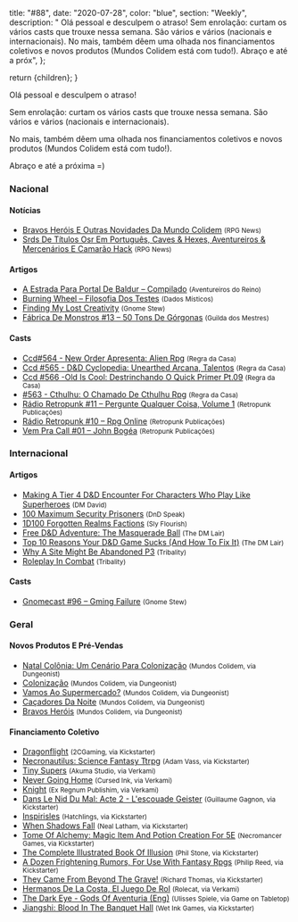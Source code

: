 
  title: "#88",
  date: "2020-07-28",
  color: "blue",
  section: "Weekly",
  description:
    "    Olá pessoal e desculpem o atraso!    Sem enrolação: curtam os vários casts que trouxe nessa semana. São vários e vários (nacionais e internacionais).    No mais, também dêem uma olhada nos financiamentos coletivos e novos produtos (Mundos Colidem está com tudo!).    Abraço e até a próx",
};

  return <InternalLayout meta={meta}>{children}</InternalLayout>;
}

Olá pessoal e desculpem o atraso!

Sem enrolação: curtam os vários casts que trouxe nessa semana. São vários e vários (nacionais e internacionais).

No mais, também dêem uma olhada nos financiamentos coletivos e novos produtos (Mundos Colidem está com tudo!).

Abraço e até a próxima =)

### Nacional

#### Notícias

- [Bravos Heróis E Outras Novidades Da Mundo Colidem] <small>(RPG News)</small>
- [Srds De Títulos Osr Em Português, Caves &amp; Hexes, Aventureiros &amp; Mercenários E Camarão Hack] <small>(RPG News)</small>

#### Artigos

- [A Estrada Para Portal De Baldur – Compilado] <small>(Aventureiros do Reino)</small>
- [Burning Wheel – Filosofia Dos Testes] <small>(Dados Místicos)</small>
- [Finding My Lost Creativity] <small>(Gnome Stew)</small>
- [Fábrica De Monstros #13 – 50 Tons De Górgonas] <small>(Guilda dos Mestres)</small>

#### Casts

- [Ccd#564 - New Order Apresenta: Alien Rpg] <small>(Regra da Casa)</small>
- [Ccd #565 - D&amp;D Cyclopedia: Unearthed Arcana, Talentos] <small>(Regra da Casa)</small>
- [Ccd #566 -Old Is Cool: Destrinchando O Quick Primer Pt.09] <small>(Regra da Casa)</small>
- [#563 - Cthulhu: O Chamado De Cthulhu Rpg] <small>(Regra da Casa)</small>
- [Rádio Retropunk #11 – Pergunte Qualquer Coisa, Volume 1] <small>(Retropunk Publicações)</small>
- [Rádio Retropunk #10 – Rpg Online] <small>(Retropunk Publicações)</small>
- [Vem Pra Call #01 – John Bogéa] <small>(Retropunk Publicações)</small>

### Internacional

#### Artigos

- [Making A Tier 4 D&amp;D Encounter For Characters Who Play Like Superheroes] <small>(DM David)</small>
- [100 Maximum Security Prisoners] <small>(DnD Speak)</small>
- [1D100 Forgotten Realms Factions] <small>(Sly Flourish)</small>
- [Free D&amp;D Adventure: The Masquerade Ball] <small>(The DM Lair)</small>
- [Top 10 Reasons Your D&amp;D Game Sucks (And How To Fix It)] <small>(The DM Lair)</small>
- [Why A Site Might Be Abandoned P3] <small>(Tribality)</small>
- [Roleplay In Combat] <small>(Tribality)</small>

#### Casts

- [Gnomecast #96 – Gming Failure] <small>(Gnome Stew)</small>

### Geral

#### Novos Produtos E Pré-Vendas

- [Natal Colônia: Um Cenário Para Colonização] <small>(Mundos Colidem, via Dungeonist)</small>
- [Colonização] <small>(Mundos Colidem, via Dungeonist)</small>
- [Vamos Ao Supermercado?] <small>(Mundos Colidem, via Dungeonist)</small>
- [Caçadores Da Noite] <small>(Mundos Colidem, via Dungeonist)</small>
- [Bravos Heróis] <small>(Mundos Colidem, via Dungeonist)</small>

#### Financiamento Coletivo

- [Dragonflight] <small>(2CGaming, via Kickstarter)</small>
- [Necronautilus: Science Fantasy Ttrpg] <small>(Adam Vass, via Kickstarter)</small>
- [Tiny Supers] <small>(Akuma Studio, via Verkami)</small>
- [Never Going Home] <small>(Cursed Ink, via Verkami)</small>
- [Knight] <small>(Ex Regnum Publishim, via Verkami)</small>
- [Dans Le Nid Du Mal: Acte 2 - L&#039;escouade Geister] <small>(Guillaume Gagnon, via Kickstarter)</small>
- [Inspirisles] <small>(Hatchlings, via Kickstarter)</small>
- [When Shadows Fall] <small>(Neal Latham, via Kickstarter)</small>
- [Tome Of Alchemy: Magic Item And Potion Creation For 5E] <small>(Necromancer Games, via Kickstarter)</small>
- [The Complete Illustrated Book Of Illusion] <small>(Phil Stone, via Kickstarter)</small>
- [A Dozen Frightening Rumors, For Use With Fantasy Rpgs] <small>(Philip Reed, via Kickstarter)</small>
- [They Came From Beyond The Grave!] <small>(Richard Thomas, via Kickstarter)</small>
- [Hermanos De La Costa, El Juego De Rol] <small>(Rolecat, via Verkami)</small>
- [The Dark Eye - Gods Of Aventuria (Eng)] <small>(Ulisses Spiele, via Game on Tabletop)</small>
- [Jiangshi: Blood In The Banquet Hall] <small>(Wet Ink Games, via Kickstarter)</small>

[dans le nid du mal: acte 2 - l&#039;escouade geister]: https://www.kickstarter.com/projects/dansleniddumal2/dans-le-nid-du-mal-acte-2-lescouade-geister
[tiny supers]: https://www.verkami.com/projects/27345-tiny-supers
[never going home]: https://www.verkami.com/projects/27126-never-going-home
[knight]: https://www.verkami.com/projects/27322-knight
[hermanos de la costa, el juego de rol]: https://www.verkami.com/projects/27252-hermanos-de-la-costa-el-juego-de-rol
[the complete illustrated book of illusion]: https://www.kickstarter.com/projects/philtonellc/the-complete-illustrated-book-of-illusion
[tome of alchemy: magic item and potion creation for 5e]: https://www.kickstarter.com/projects/necromancergames/tome-of-alchemy-magic-item-and-potion-creation-for-5e
[dragonflight]: https://www.kickstarter.com/projects/2cgaming/dragonflight
[a dozen frightening rumors, for use with fantasy rpgs]: https://www.kickstarter.com/projects/philipreed/a-dozen-frightening-rumors-for-use-with-fantasy-rpgs
[the dark eye - gods of aventuria (eng)]: https://www.gameontabletop.com/cf404/the-dark-eye-gods-of-aventuria-eng.html
[necronautilus: science fantasy ttrpg]: https://www.kickstarter.com/projects/adamxvass/necronautilus
[when shadows fall]: https://www.kickstarter.com/projects/802622332/when-shadows-fall
[they came from beyond the grave!]: https://www.kickstarter.com/projects/200664283/they-came-from-beyond-the-grave
[inspirisles]: https://www.kickstarter.com/projects/tatteredbear/inspirisles
[jiangshi: blood in the banquet hall]: https://www.kickstarter.com/projects/jiangshi/jiangshi-blood-in-the-banquet-hall
[why a site might be abandoned p3]: https://www.tribality.com/2020/07/27/why-a-site-might-be-abandoned-p3/
[1d100 forgotten realms factions]: https://slyflourish.com/1d100_forgotten_realms_factions.html
[#563 - cthulhu: o chamado de cthulhu rpg]: https://regradacasa.podbean.com/e/563-cthulhu-o-chamado-de-cthulhu-rpg/
[top 10 reasons your d&amp;d game sucks (and how to fix it)]: https://www.thedmlair.com/2020/07/21/top-10-reasons-your-dd-game-sucks-and-how-to-fix-it/
[making a tier 4 d&amp;d encounter for characters who play like superheroes]: https://dmdavid.com/tag/making-a-tier-4-dd-encounter-for-characters-who-play-like-superheroes/
[roleplay in combat]: https://www.tribality.com/2020/07/21/roleplay-in-combat/
[a estrada para portal de baldur – compilado]: https://aventureirosdosreinos.com/a-estrada-para-portal-de-baldur-compilado/
[bravos heróis e outras novidades da mundo colidem]: https://newsrpg.wordpress.com/2020/07/22/bravos-herois-e-outras-novidades-da-mundo-colidem/
[natal colônia: um cenário para colonização]: https://www.dungeonist.com/marketplace/product/natal-colonia-um-cenario-para-colonizacao/
[colonização]: https://www.dungeonist.com/marketplace/product/colonizacao/
[vamos ao supermercado?]: https://www.dungeonist.com/marketplace/product/vamos-ao-supermercado/
[caçadores da noite]: https://www.dungeonist.com/marketplace/product/cacadores-da-noite/
[bravos heróis]: https://www.dungeonist.com/marketplace/product/bravos-herois/
[ccd#564 - new order apresenta: alien rpg]: https://regradacasa.podbean.com/e/ccd564-new-order-apresenta-alien-rpg/
[rádio retropunk #11 – pergunte qualquer coisa, volume 1]: https://retropunk.com.br/editora/radio-retropunk-11-pergunte-qualquer-coisa-volume-1/
[rádio retropunk #10 – rpg online]: https://retropunk.com.br/editora/radio-retropunk-10-rpg-online/
[vem pra call #01 – john bogéa]: https://retropunk.com.br/editora/vem-pra-call-01-john-bogea/
[gnomecast #96 – gming failure]: https://gnomestew.com/gnomecast-96-gming-failure/
[ccd #565 - d&amp;d cyclopedia: unearthed arcana, talentos]: https://regradacasa.podbean.com/e/ccd-565-dd-cyclopedia-unearthed-arcana-talentos/
[fábrica de monstros #13 – 50 tons de górgonas]: http://guildadosmestres.com.br/2020/07/22/fabrica-de-monstros-13-50-tons-de-gorgonas/
[finding my lost creativity]: https://gnomestew.com/finding-my-lost-creativity/
[ccd #566 -old is cool: destrinchando o quick primer pt.09]: https://regradacasa.podbean.com/e/ccd-566-old-is-cool-destrinchando-o-quick-primer-pt09/
[100 maximum security prisoners]: http://dndspeak.com/2020/07/100-maximum-security-prisoners/
[burning wheel – filosofia dos testes]: https://dadosmisticos.com/2020/07/24/burning-wheel-filosofia-dos-testes/
[srds de títulos osr em português, caves &amp; hexes, aventureiros &amp; mercenários e camarão hack]: https://newsrpg.wordpress.com/2020/07/25/srds-de-titulos-osr-em-portugues-e-aventureiros-mercenarios/
[free d&amp;d adventure: the masquerade ball]: https://www.thedmlair.com/2020/07/26/free-dd-adventure-the-masquerade-ball/
